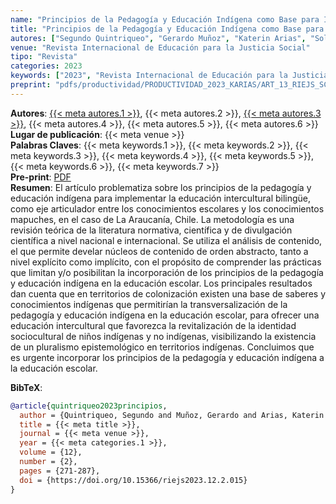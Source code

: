 ```yaml
---
name: "Principios de la Pedagogía y Educación Indígena como Base para Implementar la Educación Intercultural Bilingüe"
title: "Principios de la Pedagogía y Educación Indígena como Base para Implementar la Educación Intercultural Bilingüe"
autores: ["Segundo Quintriqueo", "Gerardo Muñoz", "Katerin Arias", "Soledad Morales", "Elías Andrade", "Viviana Zapata"]
venue: "Revista Internacional de Educación para la Justicia Social"
tipo: "Revista"
categories: 2023
keywords: ["2023", "Revista Internacional de Educación para la Justicia Social", "Pedagogía", "Educación Indígena", "Bilingüismo", "Descolonización", "Justicia Social"]
preprint: "pdfs/productividad/PRODUCTIVIDAD_2023_KARIAS/ART_13_RIEJS_SCOPUS.pdf"
---
```

**Autores**: [{{< meta autores.1 >}}](../members/current/Segundo Quintriqueo.qmd), {{< meta autores.2 >}}, [{{< meta autores.3 >}}](../members/current/Katerin Arias.qmd), {{< meta autores.4 >}}, {{< meta autores.5 >}}, {{< meta autores.6 >}}   
**Lugar de publicación**: {{< meta venue >}}    
**Palabras Claves**: {{< meta keywords.1 >}}, {{< meta keywords.2 >}}, {{< meta keywords.3 >}}, {{< meta keywords.4 >}}, {{< meta keywords.5 >}}, {{< meta keywords.6 >}}, {{< meta keywords.7 >}}    
**Pre-print**: [PDF](../{{< meta preprint >}})    
**Resumen**: El artículo problematiza sobre los principios de la pedagogía y educación indígena para implementar la educación intercultural bilingüe, como eje articulador entre los conocimientos escolares y los conocimientos mapuches, en el caso de La Araucanía, Chile. La metodología es una revisión teórica de la literatura normativa, científica y de divulgación científica a nivel nacional e internacional. Se utiliza el análisis de contenido, el que permite develar núcleos de contenido de orden abstracto, tanto a nivel explícito como implícito, con el propósito de comprender las prácticas que limitan y/o posibilitan la incorporación de los principios de la pedagogía y educación indígena en la educación escolar. Los principales resultados dan cuenta que en territorios de colonización existen una base de saberes y conocimientos indígenas que permitirían la transversalización de la pedagogía y educación indígena en la educación escolar, para ofrecer una educación intercultural que favorezca la revitalización de la identidad sociocultural de niños indígenas y no indígenas, visibilizando la existencia de un pluralismo epistemológico en territorios indígenas. Concluimos que es urgente incorporar los principios de la pedagogía y educación indígena a la educación escolar.


**BibTeX**:
```bibtex
@article{quintriqueo2023principios,
  author = {Quintriqueo, Segundo and Muñoz, Gerardo and Arias, Katerin and Morales, Soledad and Andrade, Elías and Zapata, Viviana},
  title = {{< meta title >}},
  journal = {{< meta venue >}},
  year = {{< meta categories.1 >}},
  volume = {12},
  number = {2},
  pages = {271-287},
  doi = {https://doi.org/10.15366/riejs2023.12.2.015}
}
```

